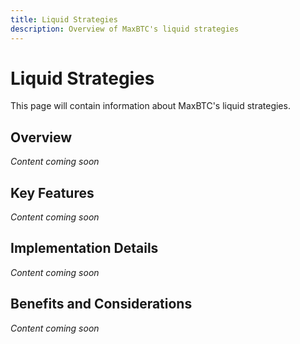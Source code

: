 ```yaml
---
title: Liquid Strategies
description: Overview of MaxBTC's liquid strategies
---
```


# Liquid Strategies

This page will contain information about MaxBTC's liquid strategies.

## Overview

*Content coming soon*

## Key Features

*Content coming soon*

## Implementation Details

*Content coming soon*

## Benefits and Considerations

*Content coming soon* 